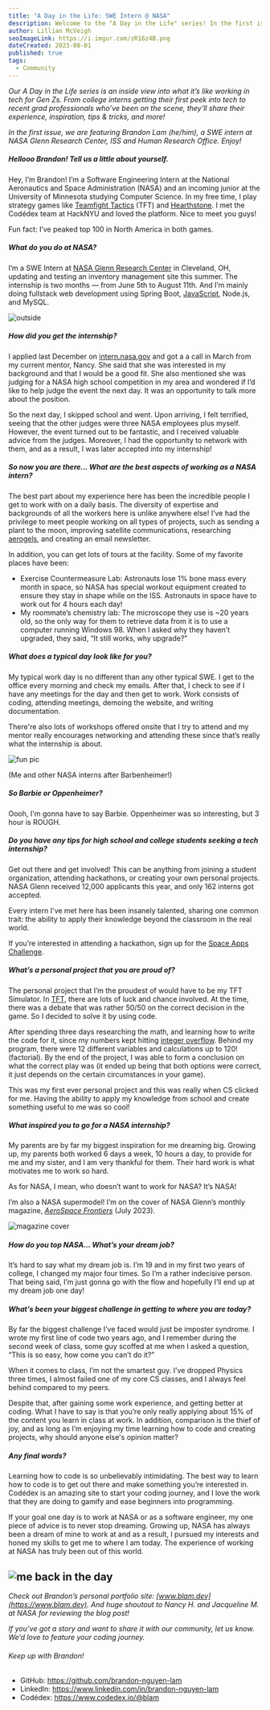 ```yaml
---
title: "A Day in the Life: SWE Intern @ NASA"
description: Welcome to the "A Day in the Life" series! In the first issue, we are spotlighting Brandon Lam, a Computer Science major at the University of Minnesota and a SWE Intern at NASA Glenn Research Center this summer.
author: Lillian McVeigh
seoImageLink: https://i.imgur.com/zR16z4B.png
dateCreated: 2023-08-01
published: true
tags:
  - Community
---
```


_Our A Day in the Life series is an inside view into what it’s like working in tech for Gen Zs. From college interns getting their first peek into tech to recent grad professionals who’ve been on the scene, they’ll share their experience, inspiration, tips & tricks, and more!_

_In the first issue, we are featuring Brandon Lam (he/him), a SWE intern at NASA Glenn Research Center, ISS and Human Research Office. Enjoy!_

##### Hellooo Brandon! Tell us a little about yourself.

Hey, I’m Brandon! I’m a Software Engineering Intern at the National Aeronautics and Space Administration (NASA) and an incoming junior at the University of Minnesota studying Computer Science. In my free time, I play strategy games like [Teamfight Tactics](https://en.wikipedia.org/wiki/Teamfight_Tactics) (TFT) and [Hearthstone](https://en.wikipedia.org/wiki/Hearthstone). I met the Codédex team at HackNYU and loved the platform. Nice to meet you guys!

Fun fact: I’ve peaked top 100 in North America in both games.

##### What do you do at NASA?

I’m a SWE Intern at [NASA Glenn Research Center](https://en.wikipedia.org/wiki/Glenn_Research_Center) in Cleveland, OH, updating and testing an inventory management site this summer. The internship is two months — from June 5th to August 11th. And I’m mainly doing fullstack web development using Spring Boot, [JavaScript](https://www.codedex.io/javascript), Node.js, and MySQL.

![outside](https://imgur.com/gCSiTkL.png)

##### How did you get the internship?

I applied last December on [intern.nasa.gov](intern.nasa.gov) and got a a call in March from my current mentor, Nancy. She said that she was interested in my background and that I would be a good fit. She also mentioned she was judging for a NASA high school competition in my area and wondered if I’d like to help judge the event the next day. It was an opportunity to talk more about the position.

So the next day, I skipped school and went. Upon arriving, I felt terrified, seeing that the other judges were three NASA employees plus myself. However, the event turned out to be fantastic, and I received valuable advice from the judges. Moreover, I had the opportunity to network with them, and as a result, I was later accepted into my internship!

##### So now you are there... What are the best aspects of working as a NASA intern?

The best part about my experience here has been the incredible people I get to work with on a daily basis. The diversity of expertise and backgrounds of all the workers here is unlike anywhere else! I’ve had the privilege to meet people working on all types of projects, such as sending a plant to the moon, improving satellite communications, researching [aerogels](https://en.wikipedia.org/wiki/Aerogel), and creating an email newsletter.

In addition, you can get lots of tours at the facility. Some of my favorite places have been:

- Exercise Countermeasure Lab: Astronauts lose 1% bone mass every month in space, so NASA has special workout equipment created to ensure they stay in shape while on the ISS. Astronauts in space have to work out for 4 hours each day!
- My roommate’s chemistry lab: The microscope they use is ~20 years old, so the only way for them to retrieve data from it is to use a computer running Windows 98. When I asked why they haven’t upgraded, they said, “It still works, why upgrade?”

##### What does a typical day look like for you?

My typical work day is no different than any other typical SWE. I get to the office every morning and check my emails. After that, I check to see if I have any meetings for the day and then get to work. Work consists of coding, attending meetings, demoing the website, and writing documentation.

There're also lots of workshops offered onsite that I try to attend and my mentor really encourages networking and attending these since that’s really what the internship is about.

![fun pic](https://i.imgur.com/fDXvWSq.png)
<figcaption>(Me and other NASA interns after Barbenheimer!)</figcaption>

##### So Barbie or Oppenheimer?

Oooh, I'm gonna have to say Barbie. Oppenheimer was so interesting, but 3 hour is ROUGH.

##### Do you have any tips for high school and college students seeking a tech internship?

Get out there and get involved! This can be anything from joining a student organization, attending hackathons, or creating your own personal projects. NASA Glenn received 12,000 applicants this year, and only 162 interns got accepted. 

Every intern I've met here has been insanely talented, sharing one common trait: the ability to apply their knowledge beyond the classroom in the real world.

If you’re interested in attending a hackathon, sign up for the [Space Apps Challenge](https://www.spaceappschallenge.org).

##### What’s a personal project that you are proud of?

The personal project that I’m the proudest of would have to be my TFT Simulator. In [TFT](https://en.wikipedia.org/wiki/Teamfight_Tactics), there are lots of luck and chance involved. At the time, there was a debate that was rather 50/50 on the correct decision in the game. So I decided to solve it by using code.

After spending three days researching the math, and learning how to write the code for it, since my numbers kept hitting [integer overflow](https://en.wikipedia.org/wiki/Integer_overflow). Behind my program, there were 12 different variables and calculations up to 120! (factorial). By the end of the project, I was able to form a conclusion on what the correct play was (it ended up being that both options were correct, it just depends on the certain circumstances in your game).
 
This was my first ever personal project and this was really when CS clicked for me. Having the ability to apply my knowledge from school and create something useful to me was so cool!

##### What inspired you to go for a NASA internship?

My parents are by far my biggest inspiration for me dreaming big. Growing up, my parents both worked 6 days a week, 10 hours a day, to provide for me and my sister, and I am very thankful for them. Their hard work is what motivates me to work so hard. 

As for NASA, I mean, who doesn’t want to work for NASA? It’s NASA! 

I’m also a NASA supermodel! I’m on the cover of NASA Glenn’s monthly magazine, [_AeroSpace Frontiers_](https://www.nasa.gov/sites/default/files/atoms/files/ps-03787-07_af_july_2023_508v2.pdf) (July 2023).

![magazine cover](https://imgur.com/ZCkG6Oh.png)

##### How do you top NASA... What’s your dream job?

It’s hard to say what my dream job is. I’m 19 and in my first two years of college, I changed my major four times. So I’m a rather indecisive person. That being said, I’m just gonna go with the flow and hopefully I’ll end up at my dream job one day!

##### What's been your biggest challenge in getting to where you are today?

By far the biggest challenge I’ve faced would just be imposter syndrome. I wrote my first line of code two years ago, and I remember during the second week of class, some guy scoffed at me when I asked a question, “This is so easy, how come you can’t do it?”

When it comes to class, I’m not the smartest guy. I’ve dropped Physics three times, I almost failed one of my core CS classes, and I always feel behind compared to my peers.

Despite that, after gaining some work experience, and getting better at coding. What I have to say is that you’re only really applying about 15% of the content you learn in class at work. In addition, comparison is the thief of joy, and as long as I’m enjoying my time learning how to code and creating projects, why should anyone else's opinion matter? 

##### Any final words?

Learning how to code is so unbelievably intimidating. The best way to learn how to code is to get out there and make something you’re interested in. Codédex is an amazing site to start your coding journey, and I love the work that they are doing to gamify and ease beginners into programming.

If your goal one day is to work at NASA or as a software engineer, my one piece of advice is to never stop dreaming. Growing up, NASA has always been a dream of mine to work at and as a result, I pursued my interests and honed my skills to get me to where I am today. The experience of working at NASA has truly been out of this world.

![me back in the day](https://i.imgur.com/HIlddHz.png)
---

_Check out Brandon’s personal portfolio site: ​​​​[www.blam.dev](https://www.blam.dev). And huge shoutout to Nancy H. and Jacqueline M. at NASA for reviewing the blog post!_

_If you’ve got a story and want to share it with our community, let us know. We’d love to feature your coding journey._

###### Keep up with Brandon!

- GitHub: https://github.com/brandon-nguyen-lam
- LinkedIn: https://www.linkedin.com/in/brandon-nguyen-lam
- Codédex: https://www.codedex.io/@blam
